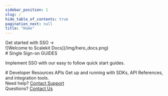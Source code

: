 ```yaml
---
sidebar_position: 1
slug: /
hide_table_of_contents: true
pagination_next: null
title: "Home"
---
```





<div className="homepage">
<div className="row hero">
<div className="col col--4 padding-vert--lg">
<Hero title="Welcome to Scalekit Docs!" subtitle="Learn how to implement  authentication capabilities through our quick start guides, SDKs and code samples!">
<Link className="button button--primary padding--md font-1" href="/sso/quickstart">Get started with SSO &rarr;</Link>
</Hero>
</div>
<div className="col col--8">
![Welcome to Scalekit Docs](/img/hero_docs.png)
</div>
</div>

<div className="row padding-vert--lg">
<div className="col col--5">
# Single Sign-on <span className="badge badge--success">GUIDES</span>

Implement SSO with our easy to follow quick start guides.
</div>
<div className="col col--7">
<ProductList
items={[{
  title: "Login with SSO",
  description: "Launch enterprise SSO in hours. Connect your application to any of your customers identity providers through SAML or OIDC",
  href: "/sso/quickstart",
},{
  title: "Login with Social",
  description: "Make it easy for your customers to securely login to your application with social providers like Google, Microsoft, GitHub etc",
  href: "/sso/social-login",
},{
  title: "Integrate Admin Portal",
  description: "Empower your customers to configure and manage SSO connections themselves with a self-service Admin Portal",
  href: "/sso/quickstart-admin-portal",
},{
  title: "Launch Checklist",
  description: "Check off these recommended steps before launching your app in Production",
  href: "/sso/launch-checklist",
}]}>

</ProductList>
</div>
</div>

<div className="row section padding-vert--lg">
<div className="col col--5">
# Developer Resources <span className="badge badge--success">APIs</span>
Get up and running with SDKs, API References, and integration tools.
</div>
<div className="col col--7">
<ProductList
items={[{
  title: "SDKs",
  description: "Official Scalekit client libraries in Node.JS, Python, Go and Java",
  href: "/sdks",
},{
  title: "API Reference",
  description: "Go through our well documented REST APIs and code samples in Node.JS, Python, Go and Java",
  href: "/apis",
}]}>

</ProductList>
</div>
</div>

<div className="footerLink"><IoHelpBuoyOutline /> Need help? <a href="mailto:support@scalekit.com">Contact Support</a></div>
<div className="footerLink"><IoHelpCircleOutline /> Questions? <a href="mailto:hi@scalekit.com">Contact Us</a></div>

</div>
